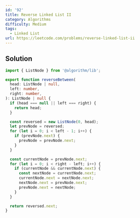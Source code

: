 ```yaml
---
id: '92'
title: Reverse Linked List II
category: Algorithms
difficulty: Medium
tags:
  - Linked List
url: https://leetcode.com/problems/reverse-linked-list-ii
---
```


## Solution

```typescript filename="solution.ts" copy
import { ListNode } from '@algorithm/lib';

export function reverseBetween(
  head: ListNode | null,
  left: number,
  right: number,
): ListNode | null {
  if (head === null || left === right) {
    return head;
  }

  const reversed = new ListNode(0, head);
  let prevNode = reversed;
  for (let i = 0; i < left - 1; i++) {
    if (prevNode.next) {
      prevNode = prevNode.next;
    }
  }

  const currentNode = prevNode.next;
  for (let i = 0; i < right - left; i++) {
    if (currentNode && currentNode.next) {
      const nextNode = currentNode.next;
      currentNode.next = nextNode.next;
      nextNode.next = prevNode.next;
      prevNode.next = nextNode;
    }
  }

  return reversed.next;
}
```
